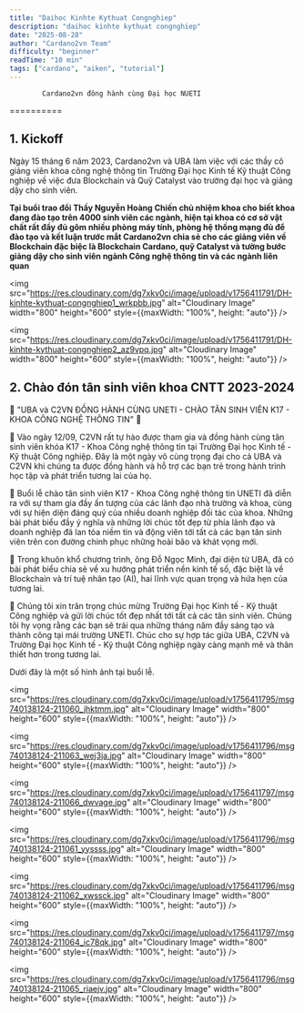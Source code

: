 ```yaml
---
title: "Daihoc Kinhte Kythuat Congnghiep"
description: "daihoc kinhte kythuat congnghiep"
date: "2025-08-28"
author: "Cardano2vn Team"
difficulty: "beginner"
readTime: "10 min"
tags: ["cardano", "aiken", "tutorial"]
---
```


            Cardano2vn đông hành cùng Đại học NUETI
==========

## 1. Kickoff
Ngày 15 tháng 6 năm 2023, Cardano2vn và UBA làm việc với các thầy cô giảng viên khoa công nghệ thông tin Trường Đại học Kinh tế Kỹ thuật Công nghiệp về việc đưa Blockchain và Quỹ Catalyst vào trường đại học và giảng dậy cho sinh viên.

**Tại buổi trao đổi Thầy Nguyễn Hoàng Chiến chủ nhiệm khoa cho biết khoa đang đào tạo trên 4000 sinh viên các ngành, hiện tại khoa có cơ sở vật chất rất đầy đủ gôm nhiều phòng máy tính, phòng hệ thống mạng đủ để đào tạo và kết luận trước mắt Cardano2vn chia sẻ cho các giảng viên về Blockchain đặc biệc là Blockchain Cardano, quỹ Catalyst và tường bước giảng dậy cho sinh viên ngành Công nghệ thông tin và các ngành liên quan**


<img src="https://res.cloudinary.com/dg7xkv0ci/image/upload/v1756411791/DH-kinhte-kythuat-congnghiep1_wrkpbb.jpg" alt="Cloudinary Image" width="800" height="600" style={{maxWidth: "100%", height: "auto"}} />


<img src="https://res.cloudinary.com/dg7xkv0ci/image/upload/v1756411791/DH-kinhte-kythuat-congnghiep2_az9vpq.jpg" alt="Cloudinary Image" width="800" height="600" style={{maxWidth: "100%", height: "auto"}} />

## 2. Chào đón tân sinh viên khoa CNTT 2023-2024

🎊 "UBA và C2VN ĐỒNG HÀNH CÙNG UNETI - CHÀO TÂN SINH VIÊN K17 - KHOA CÔNG NGHỆ THÔNG TIN" 🎊

💐 Vào ngày 12/09, C2VN rất tự hào được tham gia và đồng hành cùng tân sinh viên khóa K17 - Khoa Công nghệ thông tin tại Trường Đại học Kinh tế - Kỹ thuật Công nghiệp. Đây là một ngày vô cùng trọng đại cho cả UBA và C2VN khi chúng ta được đồng hành và hỗ trợ các bạn trẻ trong hành trình học tập và phát triển tương lai của họ.

🌷 Buổi lễ chào tân sinh viên K17 - Khoa Công nghệ thông tin UNETI đã diễn ra với sự tham gia đầy ấn tượng của các lãnh đạo nhà trường và khoa, cùng với sự hiện diện đáng quý của nhiều doanh nghiệp đối tác của khoa. Những bài phát biểu đầy ý nghĩa và những lời chúc tốt đẹp từ phía lãnh đạo và doanh nghiệp đã lan tỏa niềm tin và động viên tới tất cả các bạn tân sinh viên trên con đường chinh phục những hoài bão và khát vọng mới.

🌺 Trong khuôn khổ chương trình, ông Đỗ Ngọc Minh, đại diện từ UBA, đã có bài phát biểu chia sẻ về xu hướng phát triển nền kinh tế số, đặc biệt là về Blockchain và trí tuệ nhân tạo (AI), hai lĩnh vực quan trọng và hứa hẹn của tương lai.

🤝 Chúng tôi xin trân trọng chúc mừng Trường Đại học Kinh tế - Kỹ thuật Công nghiệp và gửi lời chúc tốt đẹp nhất tới tất cả các tân sinh viên. Chúng tôi hy vọng rằng các bạn sẽ trải qua những tháng năm đầy sáng tạo và thành công tại mái trường UNETI. Chúc cho sự hợp tác giữa UBA, C2VN và Trường Đại học Kinh tế - Kỹ thuật Công nghiệp ngày càng mạnh mẽ và thân thiết hơn trong tương lai.

Dưới đây là một số hình ảnh tại buổi lễ.

<img src="https://res.cloudinary.com/dg7xkv0ci/image/upload/v1756411795/msg740138124-211060_jhktmm.jpg" alt="Cloudinary Image" width="800" height="600" style={{maxWidth: "100%", height: "auto"}} />


<img src="https://res.cloudinary.com/dg7xkv0ci/image/upload/v1756411796/msg740138124-211063_wej3ja.jpg" alt="Cloudinary Image" width="800" height="600" style={{maxWidth: "100%", height: "auto"}} />


<img src="https://res.cloudinary.com/dg7xkv0ci/image/upload/v1756411797/msg740138124-211066_dwvage.jpg" alt="Cloudinary Image" width="800" height="600" style={{maxWidth: "100%", height: "auto"}} />


<img src="https://res.cloudinary.com/dg7xkv0ci/image/upload/v1756411796/msg740138124-211061_yyssss.jpg" alt="Cloudinary Image" width="800" height="600" style={{maxWidth: "100%", height: "auto"}} />


<img src="https://res.cloudinary.com/dg7xkv0ci/image/upload/v1756411796/msg740138124-211062_xwssck.jpg" alt="Cloudinary Image" width="800" height="600" style={{maxWidth: "100%", height: "auto"}} />


<img src="https://res.cloudinary.com/dg7xkv0ci/image/upload/v1756411797/msg740138124-211064_ic78qk.jpg" alt="Cloudinary Image" width="800" height="600" style={{maxWidth: "100%", height: "auto"}} />

<img src="https://res.cloudinary.com/dg7xkv0ci/image/upload/v1756411796/msg740138124-211065_riaejv.jpg" alt="Cloudinary Image" width="800" height="600" style={{maxWidth: "100%", height: "auto"}} />


